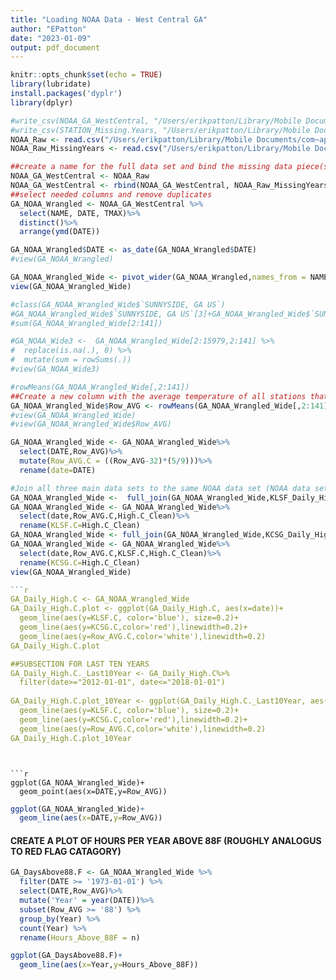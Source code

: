 ```yaml
---
title: "Loading NOAA Data - West Central GA"
author: "EPatton"
date: "2023-01-09"
output: pdf_document
---
```


```r
knitr::opts_chunk$set(echo = TRUE)
library(lubridate)
install.packages('dyplr')
library(dplyr)
```
```r
#write_csv(NOAA_GA_WestCentral, "/Users/erikpatton/Library/Mobile Documents/com~apple~CloudDocs/Duke/Data_Dissertation/Raw Data/NOAA_GA_WestCentral.csv")
#write_csv(STATION_Missing.Years, "/Users/erikpatton/Library/Mobile Documents/com~apple~CloudDocs/Duke/Data_Dissertation/Raw Data/NOAA_GA_WestCentral_MissingYears.csv")
NOAA_Raw <- read.csv("/Users/erikpatton/Library/Mobile Documents/com~apple~CloudDocs/Duke/Data_Dissertation/Raw Data/NOAA_GA_WestCentral.csv")
NOAA_Raw_MissingYears <- read.csv("/Users/erikpatton/Library/Mobile Documents/com~apple~CloudDocs/Duke/Data_Dissertation/Raw Data/NOAA_GA_WestCentral_MissingYears.csv")
```

```r
##create a name for the full data set and bind the missing data piece(s)
NOAA_GA_WestCentral <- NOAA_Raw
NOAA_GA_WestCentral <- rbind(NOAA_GA_WestCentral, NOAA_Raw_MissingYears)
##select needed columns and remove duplicates
GA_NOAA_Wrangled <- NOAA_GA_WestCentral %>%
  select(NAME, DATE, TMAX)%>%
  distinct()%>%
  arrange(ymd(DATE))

GA_NOAA_Wrangled$DATE <- as_date(GA_NOAA_Wrangled$DATE)
#view(GA_NOAA_Wrangled)

GA_NOAA_Wrangled_Wide <- pivot_wider(GA_NOAA_Wrangled,names_from = NAME, values_from = TMAX)
view(GA_NOAA_Wrangled_Wide)

#class(GA_NOAA_Wrangled_Wide$`SUNNYSIDE, GA US`)
#GA_NOAA_Wrangled_Wide$`SUNNYSIDE, GA US`[3]+GA_NOAA_Wrangled_Wide$`SUNNYSIDE, GA US`[4]
#sum(GA_NOAA_Wrangled_Wide[2:141])

#GA_NOAA_Wide3 <-  GA_NOAA_Wrangled_Wide[2:15979,2:141] %>%                        
#  replace(is.na(.), 0) %>%
#  mutate(sum = rowSums(.))
#view(GA_NOAA_Wide3)
```


```r

#rowMeans(GA_NOAA_Wrangled_Wide[,2:141])
##Create a new column with the average temperature of all stations that reported for that date
GA_NOAA_Wrangled_Wide$Row_AVG <- rowMeans(GA_NOAA_Wrangled_Wide[,2:141],na.rm=TRUE)
#view(GA_NOAA_Wrangled_Wide)
#view(GA_NOAA_Wrangled_Wide$Row_AVG)

GA_NOAA_Wrangled_Wide <- GA_NOAA_Wrangled_Wide%>%
  select(DATE,Row_AVG)%>%
  mutate(Row_AVG.C = ((Row_AVG-32)*(5/9)))%>%
  rename(date=DATE)

#Join all three main data sets to the same NOAA data set (NOAA data set is most complete)
GA_NOAA_Wrangled_Wide <-  full_join(GA_NOAA_Wrangled_Wide,KLSF_Daily_High.C_Clean,by="date")
GA_NOAA_Wrangled_Wide <- GA_NOAA_Wrangled_Wide%>%
  select(date,Row_AVG.C,High.C_Clean)%>%
  rename(KLSF.C=High.C_Clean)
GA_NOAA_Wrangled_Wide <- full_join(GA_NOAA_Wrangled_Wide,KCSG_Daily_High.C_Clean,by="date")
GA_NOAA_Wrangled_Wide <- GA_NOAA_Wrangled_Wide%>%
  select(date,Row_AVG.C,KLSF.C,High.C_Clean)%>%
  rename(KCSG.C=High.C_Clean)
view(GA_NOAA_Wrangled_Wide)
```

```r
```r
GA_Daily_High.C <- GA_NOAA_Wrangled_Wide
GA_Daily_High.C.plot <- ggplot(GA_Daily_High.C, aes(x=date))+
  geom_line(aes(y=KLSF.C, color='blue'), size=0.2)+
  geom_line(aes(y=KCSG.C,color='red'),linewidth=0.2)+
  geom_line(aes(y=Row_AVG.C,color='white'),linewidth=0.2)
GA_Daily_High.C.plot

##SUBSECTION FOR LAST TEN YEARS
GA_Daily_High.C._Last10Year <- GA_Daily_High.C%>%
  filter(date>="2012-01-01", date<="2018-01-01")
  
GA_Daily_High.C.plot_10Year <- ggplot(GA_Daily_High.C._Last10Year, aes(x=date))+
  geom_line(aes(y=KLSF.C, color='blue'), size=0.2)+
  geom_line(aes(y=KCSG.C,color='red'),linewidth=0.2)+
  geom_line(aes(y=Row_AVG.C,color='white'),linewidth=0.2)
GA_Daily_High.C.plot_10Year
```
```


```r
ggplot(GA_NOAA_Wrangled_Wide)+
  geom_point(aes(x=DATE,y=Row_AVG))
```
```r
ggplot(GA_NOAA_Wrangled_Wide)+
  geom_line(aes(x=DATE,y=Row_AVG))
```
#### CREATE A PLOT OF HOURS PER YEAR ABOVE 88F (ROUGHLY ANALOGUS TO RED FLAG CATAGORY)
```r
GA_DaysAbove88.F <- GA_NOAA_Wrangled_Wide %>%
  filter(DATE >= '1973-01-01') %>%
  select(DATE,Row_AVG)%>%
  mutate('Year' = year(DATE))%>%
  subset(Row_AVG >= '88') %>%
  group_by(Year) %>%
  count(Year) %>%
  rename(Hours_Above_88F = n)

ggplot(GA_DaysAbove88.F)+
  geom_line(aes(x=Year,y=Hours_Above_88F))
```

